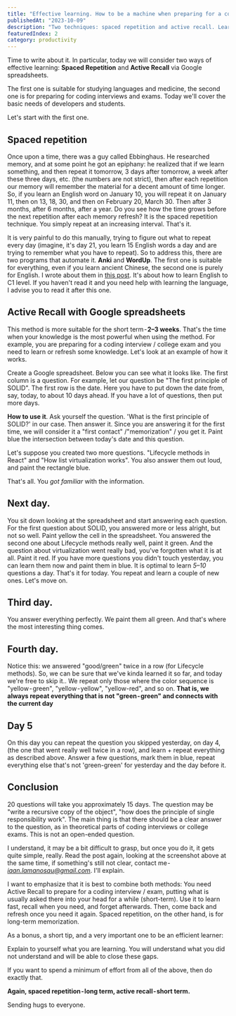 ```yaml
---
title: "Effective learning. How to be a machine when preparing for a coding interview or an exam"
publishedAt: "2023-10-09"
description: "Two techniques: spaced repetition and active recall. Learn how to prepare for an interview or an exam"
featuredIndex: 2
category: productivity
---
```


Time to write about it. In particular, today we will consider two ways of effective learning: **Spaced Repetition** and **Active Recall** via Google spreadsheets.

The first one is suitable for studying languages and medicine, the second one is for preparing for coding interviews and exams. Today we'll cover the basic needs of developers and students.

Let's start with the first one.

## Spaced repetition

Once upon a time, there was a guy called Ebbinghaus. He researched memory, and at some point he got an epiphany: he realized that if we learn something, and then repeat it tomorrow, 3 days after tomorrow, a week after these three days, etc. (the numbers are not strict), then after each repetition our memory will remember the material for a decent amount of time longer. So, if you learn an English word on January 10, you will repeat it on January 11, then on 13, 18, 30, and then on February 20, March 30. Then after 3 months, after 6 months, after a year. Do you see how the time grows before the next repetition after each memory refresh? It is the spaced repetition technique. You simply repeat at an increasing interval. That's it.

It is very painful to do this manually, trying to figure out what to repeat every day (imagine, it's day 21, you learn 15 English words a day and are trying to remember what you have to repeat). So to address this, there are two programs that automate it. **Anki** and **WordUp**. The first one is suitable for everything, even if you learn ancient Chinese, the second one is purely for English. I wrote about them in [this post](https://twentysixhugs.com/articles/articles/how-to-learn-english-to-c1-level). It's about how to learn English to C1 level. If you haven't read it and you need help with learning the language, I advise you to read it after this one.

## Active Recall with Google spreadsheets

This method is more suitable for the short term - **2–3 weeks**. That's the time when your knowledge is the most powerful when using the method. For example, you are preparing for a coding interview / college exam and you need to learn or refresh some knowledge.
Let's look at an example of how it works.

Create a Google spreadsheet. Below you can see what it looks like.
The first column is a question. For example, let our question be "The first principle of SOLID".
The first row is the date. Here you have to put down the date from, say, today, to about 10 days ahead. If you have a lot of questions, then put more days.

**How to use it**. Ask yourself the question. 'What is the first principle of SOLID?' in our case. Then answer it. Since you are answering it for the first time, we will consider it a "first contact" /"memorization" / you get it. Paint blue the intersection between today's date and this question.

Let's suppose you created two more questions. "Lifecycle methods in React" and "How list virtualization works". You also answer them out loud, and paint the rectangle blue.

That's all. You _got familiar_ with the information.

## Next day.

You sit down looking at the spreadsheet and start answering each question. For the first question about SOLID, you answered more or less alright, but not so well. Paint yellow the cell in the spreadsheet. You answered the second one about Lifecycle methods really well, paint it green. And the question about virtualization went really bad, you've forgotten what it is at all. Paint it red.
If you have more questions you didn't touch yesterday, you can learn them now and paint them in blue. It is optimal to learn _5–10_ questions a day.
That's it for today. You repeat and learn a couple of new ones. Let's move on.

## Third day.

You answer everything perfectly. We paint them all green.
And that's where the most interesting thing comes.

## Fourth day.

Notice this: we answered "good/green" twice in a row (for Lifecycle methods). So, we can be sure that we've kinda learned it so far, and today we're free to skip it.. We repeat only those where the color sequence is "yellow - green", "yellow - yellow", "yellow-red", and so on. **That is, we always repeat everything that is not "green - green" and connects with the current day**

## Day 5

On this day you can repeat the question you skipped yesterday, on day 4, (the one that went really well twice in a row), and learn + repeat everything as described above. Answer a few questions, mark them in blue, repeat everything else that's not 'green-green' for yesterday and the day before it.

## Conclusion

20 questions will take you approximately 15 days. The question may be "write a recursive copy of the object", "how does the principle of single responsibility work". The main thing is that there should be a clear answer to the question, as in theoretical parts of coding interviews or college exams. This is not an open-ended question.

I understand, it may be a bit difficult to grasp, but once you do it, it gets quite simple, really. Read the post again, looking at the screenshot above at the same time, if something's still not clear, contact me - *iaan.lamanosau@gmail.com*. I'll explain.

I want to emphasize that it is best to combine both methods: You need Active Recall to prepare for a coding interview / exam, putting what is usually asked there into your head for a while (short-term). Use it to learn fast, recall when you need, and forget afterwards. Then, come back and refresh once you need it again. Spaced repetition, on the other hand, is for long-term memorization.

As a bonus, a short tip, and a very important one to be an efficient learner:

Explain to yourself what you are learning. You will understand what you did not understand and will be able to close these gaps.

If you want to spend a minimum of effort from all of the above, then do exactly that.

**Again, spaced repetition - long term, active recall - short term.**

Sending hugs to everyone.
